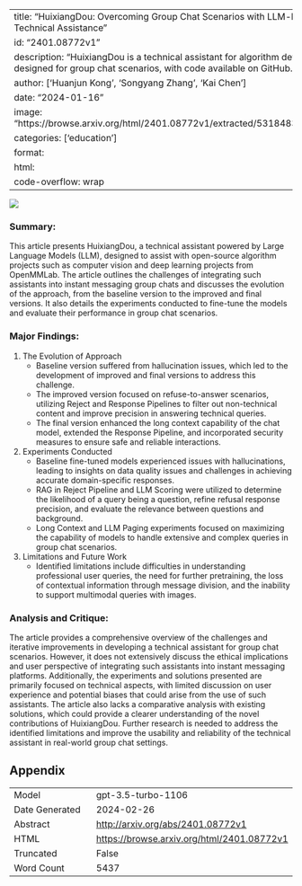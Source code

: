 
---
title: "HuixiangDou: Overcoming Group Chat Scenarios with LLM-based Technical Assistance"
id: "2401.08772v1"
description: "HuixiangDou is a technical assistant for algorithm developers, designed for group chat scenarios, with code available on GitHub."
author: ['Huanjun Kong', 'Songyang Zhang', 'Kai Chen']
date: "2024-01-16"
image: "https://browse.arxiv.org/html/2401.08772v1/extracted/5318483/baseline.png"
categories: ['education']
format:
  html:
    code-overflow: wrap
---

![](https://browse.arxiv.org/html/2401.08772v1/extracted/5318483/baseline.png)

### Summary:
This article presents HuixiangDou, a technical assistant powered by Large Language Models (LLM), designed to assist with open-source algorithm projects such as computer vision and deep learning projects from OpenMMLab. The article outlines the challenges of integrating such assistants into instant messaging group chats and discusses the evolution of the approach, from the baseline version to the improved and final versions. It also details the experiments conducted to fine-tune the models and evaluate their performance in group chat scenarios.

### Major Findings:
1. The Evolution of Approach
    - Baseline version suffered from hallucination issues, which led to the development of improved and final versions to address this challenge.
    - The improved version focused on refuse-to-answer scenarios, utilizing Reject and Response Pipelines to filter out non-technical content and improve precision in answering technical queries.
    - The final version enhanced the long context capability of the chat model, extended the Response Pipeline, and incorporated security measures to ensure safe and reliable interactions.

2. Experiments Conducted
    - Baseline fine-tuned models experienced issues with hallucinations, leading to insights on data quality issues and challenges in achieving accurate domain-specific responses.
    - RAG in Reject Pipeline and LLM Scoring were utilized to determine the likelihood of a query being a question, refine refusal response precision, and evaluate the relevance between questions and background.
    - Long Context and LLM Paging experiments focused on maximizing the capability of models to handle extensive and complex queries in group chat scenarios.

3. Limitations and Future Work
    - Identified limitations include difficulties in understanding professional user queries, the need for further pretraining, the loss of contextual information through message division, and the inability to support multimodal queries with images.

### Analysis and Critique:
The article provides a comprehensive overview of the challenges and iterative improvements in developing a technical assistant for group chat scenarios. However, it does not extensively discuss the ethical implications and user perspective of integrating such assistants into instant messaging platforms. Additionally, the experiments and solutions presented are primarily focused on technical aspects, with limited discussion on user experience and potential biases that could arise from the use of such assistants. The article also lacks a comparative analysis with existing solutions, which could provide a clearer understanding of the novel contributions of HuixiangDou. Further research is needed to address the identified limitations and improve the usability and reliability of the technical assistant in real-world group chat settings.

## Appendix

|          |          |
|----------|----------|
| Model     | gpt-3.5-turbo-1106       |
| Date Generated     | 2024-02-26       |
| Abstract | [http://arxiv.org/abs/2401.08772v1](http://arxiv.org/abs/2401.08772v1)        |
| HTML     | [https://browse.arxiv.org/html/2401.08772v1](https://browse.arxiv.org/html/2401.08772v1)       |
| Truncated       | False       |
| Word Count       | 5437       |